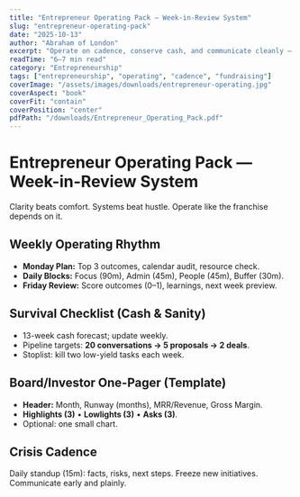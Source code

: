 ```yaml
---
title: "Entrepreneur Operating Pack — Week-in-Review System"
slug: "entrepreneur-operating-pack"
date: "2025-10-13"
author: "Abraham of London"
excerpt: "Operate on cadence, conserve cash, and communicate cleanly — especially under pressure."
readTime: "6–7 min read"
category: "Entrepreneurship"
tags: ["entrepreneurship", "operating", "cadence", "fundraising"]
coverImage: "/assets/images/downloads/entrepreneur-operating.jpg"
coverAspect: "book"
coverFit: "contain"
coverPosition: "center"
pdfPath: "/downloads/Entrepreneur_Operating_Pack.pdf"
---
```


# Entrepreneur Operating Pack — Week-in-Review System

<PullLine subtle>Clarity beats comfort. Systems beat hustle. Operate like the franchise depends on it.</PullLine>

## Weekly Operating Rhythm
- **Monday Plan:** Top 3 outcomes, calendar audit, resource check. 
- **Daily Blocks:** Focus (90m), Admin (45m), People (45m), Buffer (30m). 
- **Friday Review:** Score outcomes (0–1), learnings, next week preview.

<Rule />

## Survival Checklist (Cash & Sanity)
- 13-week cash forecast; update weekly. 
- Pipeline targets: **20 conversations → 5 proposals → 2 deals**. 
- Stoplist: kill two low-yield tasks each week.

<Rule />

## Board/Investor One-Pager (Template)
- **Header:** Month, Runway (months), MRR/Revenue, Gross Margin. 
- **Highlights (3)** • **Lowlights (3)** • **Asks (3)**. 
- Optional: one small chart.

<Rule />

## Crisis Cadence
Daily standup (15m): facts, risks, next steps. Freeze new initiatives. Communicate early and plainly.